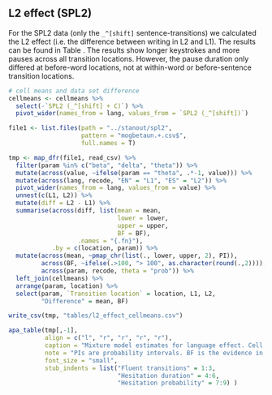 ## L2 effect (SPL2)

For the SPL2 data (only the `_^[shift]` sentence-transitions) we calculated the L2 effect (i.e. the difference between writing in L2 and L1). The results can be found in Table \ref{tab:l2effect}. The results show longer keystrokes and more pauses across all transition locations. However, the pause duration only differed at before-word locations, not at within-word or before-sentence transition locations.


```r
# cell means and data set difference
cellmeans <- cellmeans %>% 
  select(-`SPL2 (_^[shift] + C)`) %>% 
  pivot_wider(names_from = lang, values_from = `SPL2 (_^[shift])`)

file1 <- list.files(path = "../stanout/spl2", 
                    pattern = "mogbetaun.+.csv$",
                    full.names = T)

tmp <- map_dfr(file1, read_csv) %>% 
  filter(param %in% c("beta", "delta", "theta")) %>% 
  mutate(across(value, ~ifelse(param == "theta", .*-1, value))) %>% 
  mutate(across(lang, recode, "EN" = "L1", "ES" = "L2")) %>% 
  pivot_wider(names_from = lang, values_from = value) %>% 
  unnest(c(L1, L2)) %>% 
  mutate(diff = L2 - L1) %>% 
  summarise(across(diff, list(mean = mean, 
                              lower = lower, 
                              upper = upper,
                              BF = BF), 
                   .names = "{.fn}"),
            .by = c(location, param)) %>% 
  mutate(across(mean, ~pmap_chr(list(., lower, upper, 2), PI)),
         across(BF, ~ifelse(.>100, "> 100", as.character(round(.,2)))),
         across(param, recode, theta = "prob")) %>% 
  left_join(cellmeans) %>% 
  arrange(param, location) %>% 
  select(param, `Transition location` = location, L1, L2,
         "Difference" = mean, BF) 

write_csv(tmp, "tables/l2_effect_cellmeans.csv")

apa_table(tmp[,-1],
          align = c("l", "r", "r", "r", "r"), 
          caption = "Mixture model estimates for language effect. Cell means are shown for transitions for writing in L1 and L2, the slowdown for long transitions and the probability of hesitant transitions. The language difference is shown on log scale (for transition durations) and logit scale for probability of hesitant transitions. 95% PIs in brackets.",
          note = "PIs are probability intervals. BF is the evidence in favour of the alternative hypothesis over the null hypothesis.",
          font_size = "small",
          stub_indents = list("Fluent transitions" = 1:3,
                              "Hesitation duration" = 4:6,
                              "Hesitation probability" = 7:9) )


```

